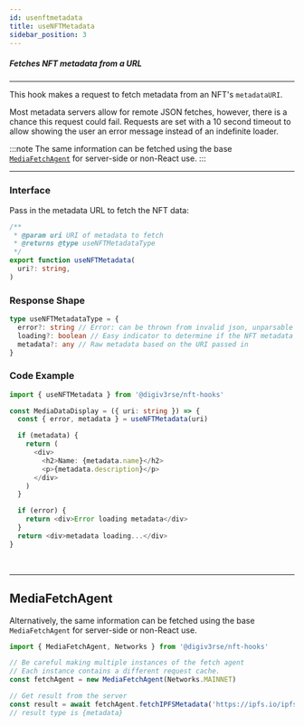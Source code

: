 ```yaml
---
id: usenftmetadata
title: useNFTMetadata
sidebar_position: 3
---
```


##### Fetches NFT metadata from a URL

---

This hook makes a request to fetch metadata from an NFT's `metadataURI`.

Most metadata servers allow for remote JSON fetches, however, there is a chance this request could fail.
Requests are set with a 10 second timeout to allow showing the user an error message
instead of an indefinite loader.

:::note 
The same information can be fetched using the base [`MediaFetchAgent`](./usenftmetadata#mediafetchagent) for server-side or non-React use. 
:::

---

### Interface

Pass in the metadata URL to fetch the NFT data:

```ts
/**
 * @param uri URI of metadata to fetch
 * @returns @type useNFTMetadataType
 */
export function useNFTMetadata(
  uri?: string,
)
```

### Response Shape

```typescript
type useNFTMetadataType = {
  error?: string // Error: can be thrown from invalid json, unparsable json, network request failure, network request timeout
  loading?: boolean // Easy indicator to determine if the NFT metadata is loading. Same as (!metadata && !error).
  metadata?: any // Raw metadata based on the URI passed in
}
```

### Code Example 

```typescript
import { useNFTMetadata } from '@digiv3rse/nft-hooks'

const MediaDataDisplay = ({ uri: string }) => {
  const { error, metadata } = useNFTMetadata(uri)

  if (metadata) {
    return (
      <div>
        <h2>Name: {metadata.name}</h2>
        <p>{metadata.description}</p>
      </div>
    )
  }

  if (error) {
    return <div>Error loading metadata</div>
  }
  return <div>metadata loading...</div>
}
```

<br/> 

---

## MediaFetchAgent

Alternatively, the same information can be fetched using the base `MediaFetchAgent` for server-side or non-React use.

```typescript
import { MediaFetchAgent, Networks } from '@digiv3rse/nft-hooks'

// Be careful making multiple instances of the fetch agent
// Each instance contains a different request cache.
const fetchAgent = new MediaFetchAgent(Networks.MAINNET)

// Get result from the server
const result = await fetchAgent.fetchIPFSMetadata('https://ipfs.io/ipfs/METADATA_HASH')
// result type is {metadata}
```

<br/>